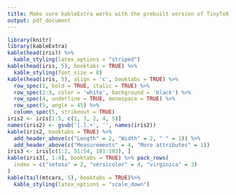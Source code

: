 ```yaml
---
title: Make sure kableExtra works with the prebuilt version of TinyTeX
output: pdf_document
---
```


```r
library(knitr)
library(kableExtra)
kable(head(iris)) %>%
  kable_styling(latex_options = "striped")
kable(head(iris, 5), booktabs = TRUE) %>%
  kable_styling(font_size = 8)
kable(head(iris, 5), align = 'c', booktabs = TRUE) %>%
  row_spec(1, bold = TRUE, italic = TRUE) %>% 
  row_spec(2:3, color = 'white', background = 'black') %>%
  row_spec(4, underline = TRUE, monospace = TRUE) %>% 
  row_spec(5, angle = 45) %>% 
  column_spec(5, strikeout = TRUE)
iris2 <- iris[1:5, c(1, 3, 2, 4, 5)]
names(iris2) <- gsub('[.].+', '', names(iris2))
kable(iris2, booktabs = TRUE) %>%
  add_header_above(c("Length" = 2, "Width" = 2, " " = 1)) %>% 
  add_header_above(c("Measurements" = 4, "More attributes" = 1))
iris3 <- iris[c(1:2, 51:54, 101:103), ]
kable(iris3[, 1:4], booktabs = TRUE) %>% pack_rows(
  index = c("setosa" = 2, "versicolor" = 4, "virginica" = 3)
)
kable(tail(mtcars, 5), booktabs = TRUE)%>%
  kable_styling(latex_options = "scale_down")
```
